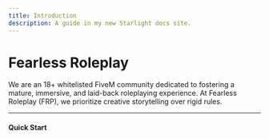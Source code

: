 ```yaml
---
title: Introduction
description: A guide in my new Starlight docs site.
---
```


# **Fearless Roleplay**

We are an 18+ whitelisted FiveM community dedicated to fostering a mature, immersive, and laid-back roleplaying experience. At Fearless Roleplay (FRP), we prioritize creative storytelling over rigid rules.

---

#### Quick Start

<LinkCard
  title="Terms of Service"
  href="/information/tos/"
/>
<LinkCard
  title="Rules"
  href="/information/rules/"
/>
<LinkCard
  title="Keybinds & Commands"
  href="/guides/keybinds/"
/>